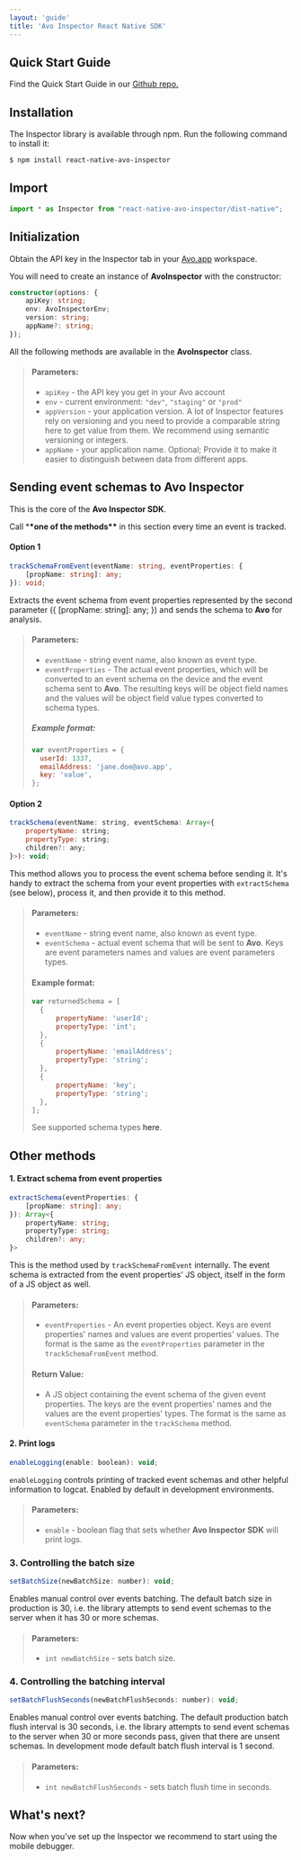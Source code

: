```yaml
---
layout: 'guide'
title: 'Avo Inspector React Native SDK'
---
```



## <a name="quick-start"></a>Quick Start Guide

Find the Quick Start Guide in our <a target="_blank" rel="noopener noreferrer" href="https://github.com/avohq/js-avo-inspector/tree/react-native-node-package">Github repo.</a>

## <a name="installation"></a>Installation

The Inspector library is available through npm. Run the following command to install it:

```bash
$ npm install react-native-avo-inspector
```

## <a name="import"></a>Import

```ts
import * as Inspector from "react-native-avo-inspector/dist-native";
```

## <a name="initialization"></a>Initialization

Obtain the API key in the Inspector tab in your <a target="_blank" rel="noopener noreferrer" href="https://www.avo.app/welcome">Avo.app</a> workspace.

You will need to create an instance of **AvoInspector** with the constructor:

```ts
constructor(options: {
    apiKey: string;
    env: AvoInspectorEnv;
    version: string;
    appName?: string;
});
```

All the following methods are available in the **AvoInspector** class.

> #### Parameters:
>
> - `apiKey` - the API key you get in your Avo account
> - `env` - current environment: `"dev"`, `"staging"` or `"prod"`
> - `appVersion` - your application version. A lot of Inspector features rely on versioning and you need to provide a comparable string here to get value from them. We recommend using semantic versioning or integers.
> - `appName` - your application name. Optional; Provide it to make it easier to distinguish between data from different apps.

## <a name="event-tracking"></a>Sending event schemas to Avo Inspector

This is the core of the **Avo Inspector SDK**.

Call \***\*one of the methods\*\*** in this section every time an event is tracked.

#### Option 1

```ts
trackSchemaFromEvent(eventName: string, eventProperties: {
    [propName: string]: any;
}): void;
```

Extracts the event schema from event properties represented by the second parameter ({ [propName: string]: any; }) and sends the schema to **Avo** for analysis.

> #### Parameters:
>
> - `eventName` - string event name, also known as event type.
> - `eventProperties` - The actual event properties, which will be converted to an event schema on the device and the event schema sent to **Avo**. The resulting keys will be object field names and the values will be object field value types converted to schema types.
>
> ##### Example format:
>
> ```js
> var eventProperties = {
>   userId: 1337,
>   emailAddress: 'jane.doe@avo.app',
>   key: 'value',
> };
> ```

#### Option 2

```js
trackSchema(eventName: string, eventSchema: Array<{
    propertyName: string;
    propertyType: string;
    children?: any;
}>): void;
```

This method allows you to process the event schema before sending it.
It's handy to extract the schema from your event properties with `extractSchema` (see below), process it, and then provide it to this method.

> #### Parameters:
>
> - `eventName` - string event name, also known as event type.
> - `eventSchema` - actual event schema that will be sent to **Avo**. Keys are event parameters names and values are event parameters types.
>
> #### Example format:
>
> ```js
> var returnedSchema = [
>   {
>       propertyName: 'userId';
>       propertyType: 'int';
>   },
>   {
>       propertyName: 'emailAddress';
>       propertyType: 'string';
>   },
>   {
>       propertyName: 'key';
>       propertyType: 'string';
>   },
> ];
> ```
>
> See supported schema types <Link passHref href="/inspector/sdk#supported-types"><a>here</a></Link>.

## <a name="other-methods"></a>Other methods

#### 1. Extract schema from event properties

```ts
extractSchema(eventProperties: {
    [propName: string]: any;
}): Array<{
    propertyName: string;
    propertyType: string;
    children?: any;
}>
```

This is the method used by `trackSchemaFromEvent` internally. The event schema is extracted from the event properties' JS object, itself in the form of a JS object as well.

> #### Parameters:
>
> - `eventProperties` - An event properties object. Keys are event properties' names and values are event properties' values.
>   The format is the same as the `eventProperties` parameter in the `trackSchemaFromEvent` method.
>
> #### Return Value:
>
> - A JS object containing the event schema of the given event properties. The keys are the event properties' names and the values are the event properties' types.
>   The format is the same as `eventSchema` parameter in the `trackSchema` method.

#### 2. Print logs

```js
enableLogging(enable: boolean): void;
```

`enableLogging` controls printing of tracked event schemas and other helpful information to logcat. Enabled by default in development environments.

> #### Parameters:
>
> - `enable` - boolean flag that sets whether **Avo Inspector SDK** will print logs.

### 3. Controlling the batch size

```js
setBatchSize(newBatchSize: number): void;
```

Enables manual control over events batching. The default batch size in production is 30, i.e. the library attempts to send event schemas to the server when it has 30 or more schemas.

> #### Parameters:
>
> - `int newBatchSize` - sets batch size.

### 4. Controlling the batching interval

```js
setBatchFlushSeconds(newBatchFlushSeconds: number): void;
```

Enables manual control over events batching. The default production batch flush interval is 30 seconds, i.e. the library attempts to send event schemas to the server when 30 or more seconds pass, given that there are unsent schemas.
In development mode default batch flush interval is 1 second.

> #### Parameters:
>
> - `int newBatchFlushSeconds` - sets batch flush time in seconds.

## What's next?

Now when you've set up the Inspector we recommend to start using <Link passHref href="/implementation/setup-mobile-debugger"><a>the mobile debugger</a></Link>. 
